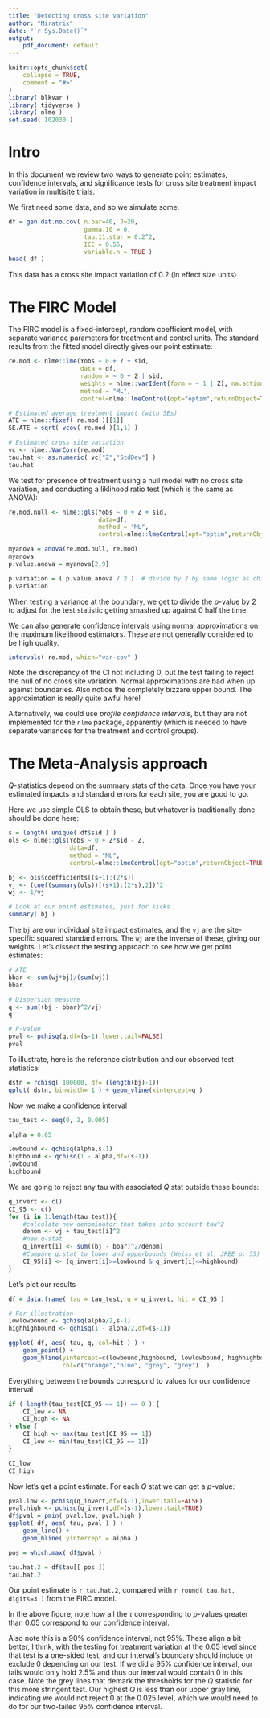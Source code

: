 ```yaml
---
title: "Detecting cross site variation"
author: "Miratrix"
date: "`r Sys.Date()`"
output:  
    pdf_document: default
---
```


```r
knitr::opts_chunk$set(
    collapse = TRUE,
    comment = "#>"
)
library( blkvar )
library( tidyverse )
library( nlme )
set.seed( 102030 )
```

# Intro
In this document we review two ways to generate point estimates, confidence intervals, and significance tests for cross site treatment impact variation in multisite trials.

We first need some data, and so we simulate some:
```r
df = gen.dat.no.cov( n.bar=40, J=20,
                     gamma.10 = 0,
                     tau.11.star = 0.2^2,
                     ICC = 0.55,
                     variable.n = TRUE )
head( df )
```

This data has a cross site impact variation of 0.2 (in effect size units)

# The FIRC Model

The FIRC model is a fixed-intercept, random coefficient model, with separate variance parameters for treatment and control units.
The standard results from the fitted model directly gives our point estimate:

```r
re.mod <- nlme::lme(Yobs ~ 0 + Z + sid,
                    data = df,
                    random = ~ 0 + Z | sid,
                    weights = nlme::varIdent(form = ~ 1 | Z), na.action=na.exclude,
                    method = "ML",
                    control=nlme::lmeControl(opt="optim",returnObject=TRUE))

# Estimated average treatment impact (with SEs)
ATE = nlme::fixef( re.mod )[[1]]
SE.ATE = sqrt( vcov( re.mod )[1,1] )

# Estimated cross site variation.
vc <- nlme::VarCorr(re.mod)
tau.hat <- as.numeric( vc["Z","StdDev"] )
tau.hat
```

We test for presence of treatment using a null model with no cross site variation, and conducting a liklihood ratio test (which is the same as ANOVA):
```r
re.mod.null <- nlme::gls(Yobs ~ 0 + Z + sid,
                         data=df,
                         method = "ML",
                         control=nlme::lmeControl(opt="optim",returnObject=TRUE))

myanova = anova(re.mod.null, re.mod)
myanova
p.value.anova = myanova[2,9]

p.variation = ( p.value.anova / 2 )  # divide by 2 by same logic as chi-squared test.
p.variation
```

When testing a variance at the boundary, we get to divide the $p$-value by 2 to adjust for the test statistic getting smashed up against 0 half the time. 

We can also generate confidence intervals using normal approximations on the maximum likelihood estimators.  These are not generally considered to be high quality.
```r
intervals( re.mod, which="var-cov" )
```

Note the discrepancy of the CI not including 0, but the test failing to reject the null of no cross site variation.  Normal approximations are bad when up against boundaries.
Also notice the completely bizzare upper bound.  The approximation is really quite awful here!

Alternatively, we could use *profile confidence intervals*, but they are not implemented for the `nlme` package, apparently (which is needed to have separate variances for the treatment and control groups).


# The Meta-Analysis approach

$Q$-statistics depend on the summary stats of the data.
Once you have your estimated impacts and standard errors for each site, you are good to go.

Here we use simple OLS to obtain these, but whatever is traditionally done should be done here:
```r
s = length( unique( df$sid ) )
ols <- nlme::gls(Yobs ~ 0 + Z*sid - Z,
                 data=df,
                 method = "ML",
                 control=nlme::lmeControl(opt="optim",returnObject=TRUE))

bj <- ols$coefficients[(s+1):(2*s)]
vj <- (coef(summary(ols))[(s+1):(2*s),2])^2
wj <- 1/vj

# Look at our point estimates, just for kicks
summary( bj )
```

The `bj` are our individual site impact estimates, and the `vj` are the site-specific squared standard errors.
The `wj` are the inverse of these, giving our weights.
Let's dissect the testing approach to see how we get point estimates:

```r
# ATE
bbar <- sum(wj*bj)/(sum(wj))
bbar

# Dispersion measure
q <- sum((bj - bbar)^2/vj)
q

# P-value
pval <- pchisq(q,df=(s-1),lower.tail=FALSE)
pval
```

To illustrate, here is the reference distribution and our observed test statistics:
```r
dstn = rchisq( 100000, df= (length(bj)-1))
qplot( dstn, binwidth= 1 ) + geom_vline(xintercept=q )
```

Now we make a confidence interval
```r
tau_test <- seq(0, 2, 0.005) 

alpha = 0.05

lowbound <- qchisq(alpha,s-1)
highbound <- qchisq(1 - alpha,df=(s-1))
lowbound
highbound
```

We are going to reject any tau with associated $Q$ stat outside these bounds:
```r
q_invert <- c()
CI_95 <- c()
for (i in 1:length(tau_test)){
    #calculate new denominator that takes into account tau^2
    denom <- vj + tau_test[i]^2
    #new q-stat
    q_invert[i] <- sum((bj - bbar)^2/denom)
    #Compare q.stat to lower and upperbounds (Weiss et al, JREE p. 55)
    CI_95[i] <- (q_invert[i]>=lowbound & q_invert[i]<=highbound)
}
```

Let's plot our results
```r

df = data.frame( tau = tau_test, q = q_invert, hit = CI_95 )

# For illustration
lowlowbound <- qchisq(alpha/2,s-1)
highhighbound <- qchisq(1 - alpha/2,df=(s-1))

ggplot( df, aes( tau, q, col=hit ) ) +
    geom_point() +
    geom_hline(yintercept=c(lowbound,highbound, lowlowbound, highhighbound), 
               col=c("orange","blue", "grey", "grey")  )

```

Everything between the bounds correspond to values for our confidence interval
```r
if ( length(tau_test[CI_95 == 1]) == 0 ) {
    CI_low <- NA
    CI_high <- NA
} else {
    CI_high <- max(tau_test[CI_95 == 1])
    CI_low <- min(tau_test[CI_95 == 1])
}

CI_low
CI_high
```

Now let's get a point estimate.  For each $Q$ stat we can get a $p$-value:
```r
pval.low <- pchisq(q_invert,df=(s-1),lower.tail=FALSE)
pval.high <- pchisq(q_invert,df=(s-1),lower.tail=TRUE)
df$pval = pmin( pval.low, pval.high )
ggplot( df, aes( tau, pval ) ) +
    geom_line() +
    geom_hline( yintercept = alpha )

pos = which.max( df$pval )

tau.hat.2 = df$tau[[ pos ]]
tau.hat.2
```

Our point estimate is `r tau.hat.2`, compared with `r round( tau.hat, digits=3 )` from the FIRC model.

In the above figure, note how all the $\tau$ corresponding to $p$-values greater than 0.05 correspond to our confidence interval.

Also note this is a 90% confidence interval, not 95%. These align a bit better, I think, with the testing for treatment variation at the 0.05 level since that test is a one-sided test, and our interval's boundary should include or exclude 0 depending on our test.
If we did a 95% confidence interval, our tails would only hold 2.5% and thus our interval would contain 0 in this case.  Note the grey lines that demark the thresholds for the $Q$ statistic for this more stringent test. Our highest $Q$ is less than our upper gray line, indicating we would not reject 0 at the 0.025 level, which we would need to do for our two-tailed 95% confidence interval.
